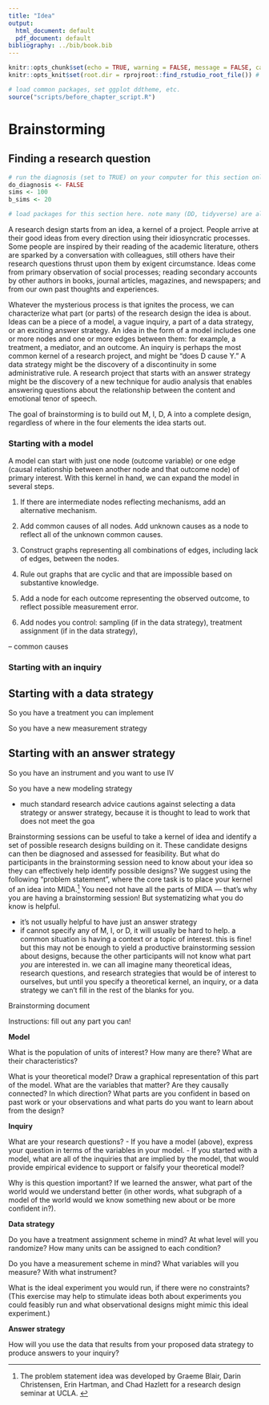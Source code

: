 ```yaml
---
title: "Idea"
output:
  html_document: default
  pdf_document: default
bibliography: ../bib/book.bib
---
```


<!-- note do_bookdown is set in index.rmd, so we know if you're running just this .Rmd or compiling the book-->
```r
knitr::opts_chunk$set(echo = TRUE, warning = FALSE, message = FALSE, cache = FALSE)
knitr::opts_knit$set(root.dir = rprojroot::find_rstudio_root_file()) # files are all relative to RStudio project home
```

```r
# load common packages, set ggplot ddtheme, etc.
source("scripts/before_chapter_script.R")
```

<!-- start post here, do not edit above -->

# Brainstorming

## Finding a research question

<!-- make sure to rename the section title below -->

```r
# run the diagnosis (set to TRUE) on your computer for this section only before pushing to Github. no diagnosis will ever take place on github.
do_diagnosis <- FALSE
sims <- 100
b_sims <- 20
```

```r
# load packages for this section here. note many (DD, tidyverse) are already available, see scripts/package-list.R
```


A research design starts from an idea, a kernel of a project. People arrive at their good ideas from every direction using their idiosyncratic processes. Some people are inspired by their reading of the academic literature, others are sparked by a conversation with colleagues, still others have their research questions thrust upon them by exigent circumstance. Ideas come from primary observation of social processes; reading secondary accounts by other authors in books, journal articles, magazines, and newspapers; and from our own past thoughts and experiences. 

Whatever the mysterious process is that ignites the process, we can characterize what part (or parts) of the research design the idea is about. Ideas can be a piece of a model, a vague inquiry, a part of a data strategy, or an exciting answer strategy. An idea in the form of a model includes one or more nodes and one or more edges between them: for example, a treatment, a mediator, and an outcome. An inquiry is perhaps the most common kernel of a research project, and might be "does D cause Y." A data strategy might be the discovery of a discontinuity in some administrative rule. A research project that starts with an answer strategy might be the discovery of a new technique for audio analysis that enables answering questions about the relationship between the content and emotional tenor of speech.

The goal of brainstorming is to build out M, I, D, A into a complete design, regardless of where in the four elements the idea starts out. 

### Starting with a model

A model can start with just one node (outcome variable) or one edge (causal relationship between another node and that outcome node) of primary interest. With this kernel in hand, we can expand the model in several steps.

1. If there are intermediate nodes reflecting mechanisms, add an alternative mechanism. 

2. Add common causes of all nodes. Add unknown causes as a node to reflect all of the unknown common causes.

3. Construct graphs representing all combinations of edges, including lack of edges, between the nodes.

4. Rule out graphs that are cyclic and that are impossible based on substantive knowledge.

5. Add a node for each outcome representing the observed outcome, to reflect possible measurement error.

6. Add nodes you control: sampling (if in the data strategy), treatment assignment (if in the data strategy), 

-- common causes

### Starting with an inquiry

<!-- - build your model from the kernel defined by the inquiry, then choose a data and answer strategy that target the inquiry "well" -->

## Starting with a data strategy

So you have a treatment you can implement

So you have a new measurement strategy

## Starting with an answer strategy 

So you have an instrument and you want to use IV

So you have a new modeling strategy

- much standard research advice cautions against selecting a data strategy or answer strategy, because it is thought to lead to work that does not meet the goa


Brainstorming sessions can be useful to take a kernel of idea and identify a set of possible research designs building on it. These candidate designs can then be diagnosed and assessed for feasibility. But what do participants in the brainstorming session need to know about your idea so they can effectively help identify possible designs? We suggest using the following "problem statement", where the core task is to place your kernel of an idea into MIDA.^[The problem statement idea was developed by Graeme Blair, Darin Christensen, Erin Hartman, and Chad Hazlett for a research design seminar at UCLA. ] You need not have all the parts of MIDA --- that's why you are having a brainstorming session! But systematizing what you do know is helpful. 

- it's not usually helpful to have just an answer strategy
- if cannot specify any of M, I, or D, it will usually be hard to help. a common situation is having a context or a topic of interest. this is fine! but this may not be enough to yield a productive brainstorming session about designs, because the other participants will not know what part *you* are interested in. we can all imagine many theoretical ideas, research questions, and research strategies that would be of interest to ourselves, but until you specify a theoretical kernel, an inquiry, or a data strategy we can't fill in the rest of the blanks for you.


:::: {.principles data-latex=""}
::: {.principles-title data-latex=""}
Brainstorming document
:::

Instructions: fill out any part you can!

**Model**
  
What is the population of units of interest? How many are there? What are their characteristics?
  
What is your theoretical model? Draw a graphical representation of this part of the model. What are the variables that matter? Are they causally connected? In which direction? What parts are you confident in based on past work or your observations and what parts do you want to learn about from the design?
  
**Inquiry**
  
What are your research questions?
- If you have a model (above), express your question in terms of the variables in your model. 
- If you started with a model, what are all of the inquiries that are implied by the model, that would provide empirical evidence to support or falsify your theoretical model?
  
Why is this question important? If we learned the answer, what part of the world would we understand better (in other words, what subgraph of a model of the world would we know something new about or be more confident in?). 
  
**Data strategy**

Do you have a treatment assignment scheme in mind? At what level will you randomize? How many units can be assigned to each condition? 

Do you have a measurement scheme in mind? What variables will you measure? With what instrument? 

What is the ideal experiment you would run, if there were no constraints? (This exercise may help to stimulate ideas both about experiments you could feasibly run and what observational designs might mimic this ideal experiment.)
  
**Answer strategy**

How will you use the data that results from your proposed data strategy to produce answers to your inquiry? 

::::
